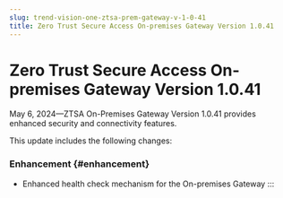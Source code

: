 ```yaml
---
slug: trend-vision-one-ztsa-prem-gateway-v-1-0-41
title: Zero Trust Secure Access On-premises Gateway Version 1.0.41
---
```

# Zero Trust Secure Access On-premises Gateway Version 1.0.41

May 6, 2024—ZTSA On-Premises Gateway Version 1.0.41 provides enhanced security and connectivity features.

This update includes the following changes:

### Enhancement {#enhancement}

- Enhanced health check mechanism for the On-premises Gateway
:::
